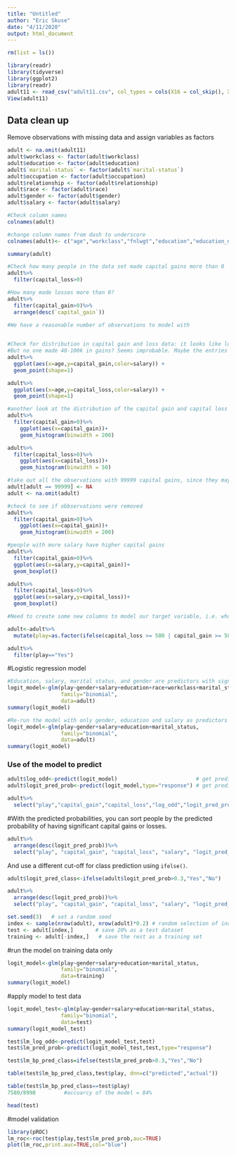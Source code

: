 ```yaml
---
title: "Untitled"
author: "Eric Skuse"
date: "4/11/2020"
output: html_document
---
```


```r
rm(list = ls())

library(readr)
library(tidyverse)
library(ggplot2)
library(readr)
adult11 <- read_csv("adult11.csv", col_types = cols(X16 = col_skip(), X17 = col_skip()), na = "?")
View(adult11)
```

## Data clean up

Remove observations with missing data and assign variables as factors

```r
adult <- na.omit(adult11)
adult$workclass <- factor(adult$workclass)
adult$education <- factor(adult$education)
adult$`marital-status` <- factor(adult$`marital-status`)
adult$occupation <- factor(adult$occupation)
adult$relationship <- factor(adult$relationship)
adult$race <- factor(adult$race)
adult$gender <- factor(adult$gender)
adult$salary <- factor(adult$salary)
```

```r
#Check column names
colnames(adult)

#change column names from dash to underscore
colnames(adult)<- c("age","workclass","fnlwgt","education","education_num","marital_status","occupation","relationship","race","gender","capital_gain","capital_loss","hours_per_week","native_country","salary")

summary(adult)
```
```r
#Check how many people in the data set made capital gains more than 0
adult%>%
  filter(capital_loss>0)

#How many made losses more than 0?
adult%>%
  filter(capital_gain>0)%>%
  arrange(desc(`capital_gain`))

#We have a reasonable number of observations to model with
          
```

```r
#Check for distribution in capital gain and loss data: it looks like lots of people made 99,999 in capital gains (it must be the cap). 
#But no one made 40-100k in gains? Seems improbable. Maybe the entries for 99,999 in capital gains are mistakes.
adult%>%
  ggplot(aes(x=age,y=capital_gain,color=salary)) +
  geom_point(shape=1)

adult%>%
  ggplot(aes(x=age,y=capital_loss,color=salary)) +
  geom_point(shape=1)
```
```r
#another look at the distribution of the capital gain and capital loss data points
adult%>%
  filter(capital_gain>0)%>%
    ggplot(aes(x=capital_gain))+
    geom_histogram(binwidth = 200)

adult%>%
  filter(capital_loss>0)%>%
    ggplot(aes(x=capital_loss))+
    geom_histogram(binwidth = 50)
```
```r
#take out all the observations with 99999 capital gains, since they may skew the results
adult[adult == 99999] <- NA
adult <- na.omit(adult)

#check to see if obbservations were removed
adult%>%
  filter(capital_gain>0)%>%
    ggplot(aes(x=capital_gain))+
    geom_histogram(binwidth = 200)
```


```r
#people with more salary have higher capital gains
adult%>%
  filter(capital_gain>0)%>%
  ggplot(aes(x=salary,y=capital_gain))+
  geom_boxplot()

adult%>%
  filter(capital_loss>0)%>%
  ggplot(aes(x=salary,y=capital_loss))+
  geom_boxplot()
```
```r
#Need to create some new columns to model our target variable, i.e. who would like to play in the stock market and be receptive to marketing efforts from our financial services firm? Let's start with a binary Yes / no variable for people who either gained or lost more than $1,000. We'll mark them as play=yes

adult<-adult%>%
  mutate(play=as.factor(ifelse(capital_loss >= 500 | capital_gain >= 500,"Yes","No")))

adult%>%
  filter(play=="Yes")
```
#Logistic regression model
```r
#Education, salary, marital status, and gender are predictors with significance
logit_model<-glm(play~gender+salary+education+race+workclass+marital_status+occupation+relationship,
                 family="binomial", 
                 data=adult)                   
summary(logit_model)
```
```r
#Re-run the model with only gender, education and salary as predictors
logit_model<-glm(play~gender+salary+education+marital_status,
                 family="binomial", 
                 data=adult)                   
summary(logit_model)
```

### Use of the model to predict
```r
adult$log_odd<-predict(logit_model)                         # get predicted log odds (default)
adult$logit_pred_prob<-predict(logit_model,type="response") # get predicted probabilities

adult%>%
  select("play","capital_gain","capital_loss","log_odd","logit_pred_prob")
```

#With the predicted probabilities, you can sort people by the predicted probability of having significant capital gains or losses. 
```r
adult%>%
  arrange(desc(logit_pred_prob))%>%
  select("play", "capital_gain", "capital_loss", "salary", "logit_pred_prob")
```

And use a different cut-off for class prediction using `ifelse()`. 
```r
adult$logit_pred_class<-ifelse(adult$logit_pred_prob>0.3,"Yes","No")

adult%>%
  arrange(desc(logit_pred_prob))%>%
  select("play", "capital_gain", "capital_loss", "salary", "logit_pred_prob", "logit_pred_class")
```

```r
set.seed(3)   # set a random seed 
index <- sample(nrow(adult), nrow(adult)*0.2) # random selection of indices. 
test <- adult[index,]       # save 20% as a test dataset
training <- adult[-index,]   # save the rest as a training set
```

#run the model on training data only
```r
logit_model<-glm(play~gender+salary+education+marital_status,
                 family="binomial", 
                 data=training)                   
summary(logit_model)
```
#apply model to test data
```r
logit_model_test<-glm(play~gender+salary+education+marital_status,
                 family="binomial", 
                 data=test)                   
summary(logit_model_test)

```
```r
test$lm_log_odd<-predict(logit_model_test,test)
test$lm_pred_prob<-predict(logit_model_test,test,type="response")

test$lm_bp_pred_class=ifelse(test$lm_pred_prob>0.3,"Yes","No")

table(test$lm_bp_pred_class,test$play, dnn=c("predicted","actual")) 

table(test$lm_bp_pred_class==test$play)
7580/8998         #accuarcy of the model = 84%

head(test)
```


#model validation
```r
library(pROC)
lm_roc<-roc(test$play,test$lm_pred_prob,auc=TRUE)
plot(lm_roc,print.auc=TRUE,col="blue")
```

